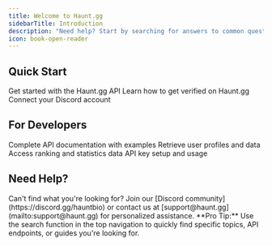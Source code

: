 ```yaml
---
title: Welcome to Haunt.gg
sidebarTitle: Introduction
description: "Need help? Start by searching for answers to common questions. Whether you're setting up your integration, working with user data, or exploring API features, we've got you covered."
icon: book-open-reader
---
```


## Quick Start

<CardGroup cols={3}>
  <Card
    title="Getting Started"
    icon="rocket"
    href="/endpoint/introduction"
  >
    Get started with the Haunt.gg API
  </Card>
  <Card
    title="Account Verification"
    icon="check"
    href="/guides/verification"
  >
    Learn how to get verified on Haunt.gg
  </Card>
  <Card
    title="Discord Integration"
    icon="discord"
    href="/guides/discord"
  >
    Connect your Discord account
  </Card>
</CardGroup>

## For Developers

<CardGroup cols={2}>
  <Card
    title="API Reference"
    icon="code"
    href="/endpoint/introduction"
  >
    Complete API documentation with examples
  </Card>
  <Card
    title="User Lookup"
    icon="user"
    href="/endpoint/lookup"
  >
    Retrieve user profiles and data
  </Card>
  <Card
    title="Leaderboards"
    icon="trophy"
    href="/endpoint/leaderboard"
  >
    Access ranking and statistics data
  </Card>
  <Card
    title="Authentication"
    icon="key"
    href="/endpoint/introduction#authentication"
  >
    API key setup and usage
  </Card>
</CardGroup>

## Need Help?

<Note>
  Can't find what you're looking for? Join our [Discord community](https://discord.gg/hauntbio) or contact us at [support@haunt.gg](mailto:support@haunt.gg) for personalized assistance.
</Note>

<Tip>
  **Pro Tip:** Use the search function in the top navigation to quickly find specific topics, API endpoints, or guides you're looking for.
</Tip>